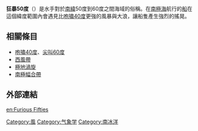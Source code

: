 {{unreferenced|time=2010-07-06T09:53:46+00:00}}
'''狂暴50度'''（{{lang-en|Furious Fifties}}）是水手對於[[南緯|南緯]]50度到60度之間海域的俗稱。在[[南極海|南極海]]航行的[[船|船]]在這個緯度範圍內會遇見比[[咆嘯40度|咆嘯40度]]更強的風暴與大浪，讓船隻產生強烈的搖晃。

==相關條目==
*[[咆嘯40度|咆嘯40度]]、[[尖叫60度|尖叫60度]]
*[[西風帶|西風帶]]
*[[極地渦旋|極地渦旋]]
*[[南極幅合帶|南極幅合帶]]

==外部連結==

[[Category:風|Category:風]]
[[Category:气象学|Category:气象学]]
[[Category:南冰洋|Category:南冰洋]]

[[en:Furious_Fifties|en:Furious Fifties]]